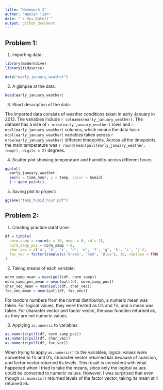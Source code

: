 ```yaml
---
title: "Homework 1"
author: "Wenxin Tian"
date: "`r Sys.Date()`"
output: github_document
---
```


## Problem 1:

1. Importing data:

```r
library(moderndive)
library(tidyverse)
```

```r
data("early_january_weather")
```

2. A glimpse at the data:

```r
head(early_january_weather)
```


3. Short description of the data:

The imported data consists of weather conditions taken in early January in 2013. 
The variables include `r colnames(early_january_weather)`. The dataset has a size of 
`r nrow(early_january_weather)` rows and `r ncol(early_january_weather)` columns, which means 
the data has `r ncol(early_january_weather)` variables taken across `r nrow(early_january_weather)`
 different timepoints. Across all the timepoints, the main temperature was `r round(mean(pull(early_january_weather, temp)), digits = 2)`
  degrees.
  
4. Scatter plot showing temperature and humidity across different hours:

```r
ggplot(
  early_january_weather, 
  aes(x = time_hour, y = temp, color = humid)
  ) + geom_point()
```

5. Saving plot to project:

```r
ggsave("temp_humid_hour.pdf")
```

## Problem 2:

1. Creating practice dataframe:

```r
df = tibble(
  norm_samp = rnorm(n = 10, mean = 0, sd = 1),
  norm_samp_pos = norm_samp > 0,
  char_vec = c('a', 'b', 'c', 'd', 'e', 'f', 'g', 'h', 'i', 'j'),
  fac_vec = factor(sample(c('Green', 'Red', 'Blue'), 10, replace = TRUE))
)
```
2. Taking means of each variable:

```r
norm_samp_mean = mean(pull(df, norm_samp))
norm_samp_pos_mean = mean(pull(df, norm_samp_pos))
char_vec_mean = mean(pull(df, char_vec))
fac_vec_mean = mean(pull(df, fac_vec))
```

For random numbers from the normal distribution, a numeric mean was taken. For logical values, 
they were treated as 0's and 1's, and a mean was taken. For character vector and factor vector, 
the `mean` function returned `NA`, as they are not numeric values.

3. Applying `as.numeric` to variables:

```r
as.numeric(pull(df, norm_samp_pos))
as.numeric(pull(df, char_vec))
as.numeric(pull(df, fac_vec))
```

When trying to apply `as.numeric()` to the variables, logical values were converted to 1's and 0's, 
character vector returned `NA`s because of coercion, and factor vector returned its levels. This result
 is consistent with what happened when I tried to take the means, since only the logical values could be 
 converted to numeric values. However, I was surprised that even though `as.numeric()` returned levels 
 of the factor vector, taking its mean still returned `NA`.
